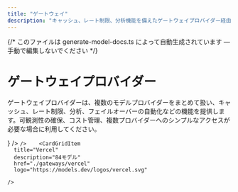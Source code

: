 ```yaml
---
title: "ゲートウェイ"
description: "キャッシュ、レート制限、分析機能を備えたゲートウェイプロバイダー経由でAIモデルにアクセスできます。"
---
```


{/* このファイルは generate-model-docs.ts によって自動生成されています — 手動で編集しないでください */}



# ゲートウェイプロバイダー

ゲートウェイプロバイダーは、複数のモデルプロバイダーをまとめて扱い、キャッシュ、レート制限、分析、フェイルオーバーの自動化などの機能を提供します。可観測性の確保、コスト管理、複数プロバイダーへのシンプルなアクセスが必要な場合に利用してください。

<CardGrid>
    <CardGridItem
      title="Netlify"
      description="34モデル"
      href="./gateways/netlify"
      logo={<NetlifyLogo />}
    />    <CardGridItem
      title="OpenRouter"
      description="115モデル"
      href="./gateways/openrouter"
      logo="https://models.dev/logos/openrouter.svg"
      
    />    <CardGridItem
      title="Vercel"
      description="84モデル"
      href="./gateways/vercel"
      logo="https://models.dev/logos/vercel.svg"
      
    />
</CardGrid>